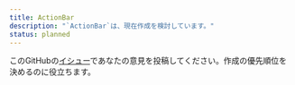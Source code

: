 ```yaml
---
title: ActionBar
description: "`ActionBar`は、現在作成を検討しています。"
status: planned
---
```


このGitHubの[イシュー](https://github.com/yamada-ui/yamada-ui/issues/4601)であなたの意見を投稿してください。作成の優先順位を決めるのに役立ちます。
